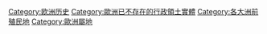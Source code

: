 [[Category:欧洲历史|Category:欧洲历史]]
[[Category:歐洲已不存在的行政領土實體|Category:歐洲已不存在的行政領土實體]]
[[Category:各大洲前殖民地|Category:各大洲前殖民地]]
[[Category:歐洲屬地|Category:歐洲屬地]]